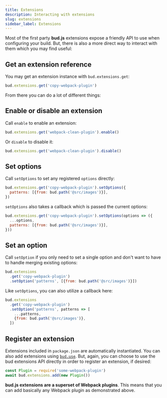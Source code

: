 ```yaml
---
title: Extensions
description: Interacting with extensions
slug: extensions
sidebar_label: Extensions
---
```



Most of the first party **bud.js** extensions expose a friendly API to use when configuring your build.
But, there is also a more direct way to interact with them which you may find useful:

## Get an extension reference

You may get an extension instance with `bud.extensions.get`:

```js title="bud.config.mjs"
bud.extensions.get('copy-webpack-plugin')
```

From there you can do a lot of different things:

## Enable or disable an extension

Call `enable` to enable an extension:

```js title="bud.config.mjs"
bud.extensions.get('webpack-clean-plugin').enable()
```

Or `disable` to disable it:

```js title="bud.config.mjs"
bud.extensions.get('webpack-clean-plugin').disable()
```

## Set options

Call `setOptions` to set any registered `options` directly:

```js title="bud.config.mjs"
bud.extensions.get('copy-webpack-plugin').setOptions({
  patterns: [{from: bud.path('@src/images')}],
})
```

`setOptions` also takes a callback which is passed the current options:

```js title="bud.config.mjs"
bud.extensions.get('copy-webpack-plugin').setOptions(options => ({
  ...options,
  patterns: [{from: bud.path('@src/images')}],
}))
```

## Set an option

Call `setOption` if you only need to set a single option and don't want to have to handle
merging existing options:

```js title="bud.config.mjs"
bud.extensions
  .get('copy-webpack-plugin')
  .setOption('patterns', [{from: bud.path('@src/images')}])
```

Like `setOptions`, you can also utilize a callback here:

```js title="bud.config.mjs"
bud.extensions
  .get('copy-webpack-plugin')
  .setOption('patterns', patterns => [
    ...patterns,
    {from: bud.path('@src/images')},
  ])
```

## Register an extension

Extensions included in `package.json` are automatically instantiated. You can also add extensions using [`bud.use`](/docs/bud.use).
But, again, you can choose to use the bud extensions API directly in order to register an extension, if desired:

```js title="bud.config.mjs"
const Plugin = require('some-webpack-plugin')
await bud.extensions.add(new Plugin())
```

**bud.js extensions are a superset of Webpack plugins**.
This means that you can add basically any Webpack plugin as demonstrated above.
